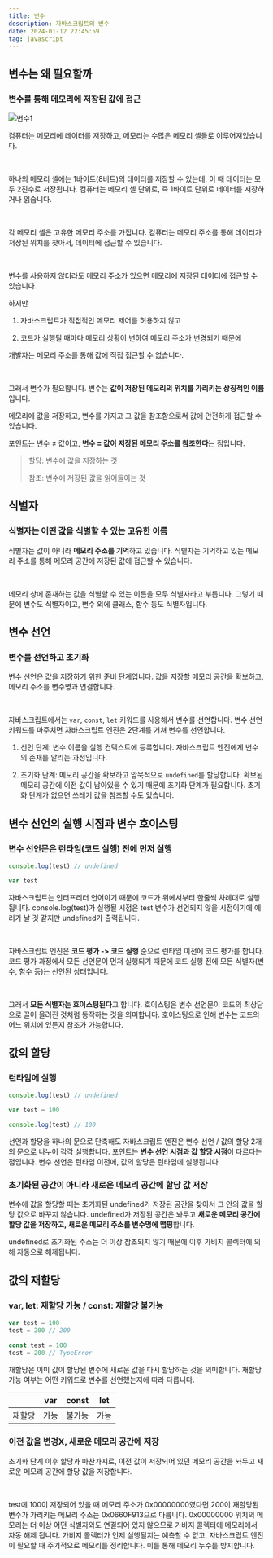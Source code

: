 ```yaml
---
title: 변수
description: 자바스크립트의 변수
date: 2024-01-12 22:45:59
tag: javascript
---
```


## 변수는 왜 필요할까

### 변수를 통해 메모리에 저장된 값에 접근

![변수1](/images/posts/js-variable/1.png)

컴퓨터는 메모리에 데이터를 저장하고, 메모리는 수많은 메모리 셸들로 이루어져있습니다.

<br />

하나의 메모리 셸에는 1바이트(8비트)의 데이터를 저장할 수 있는데, 이 때 데이터는 모두 2진수로 저장됩니다.
컴퓨터는 메모리 셸 단위로, 즉 1바이트 단위로 데이터를 저장하거나 읽습니다.

<br />

각 메모리 셸은 고유한 메모리 주소를 가집니다.
컴퓨터는 메모리 주소를 통해 데이터가 저장된 위치를 찾아서, 데이터에 접근할 수 있습니다.

<br />

변수를 사용하지 않더라도 메모리 주소가 있으면 메모리에 저장된 데이터에 접근할 수 있습니다.

하지만

1. 자바스크립트가 직접적인 메모리 제어를 허용하지 않고

2. 코드가 실행될 때마다 메모리 상황이 변하여 메모리 주소가 변경되기 때문에

개발자는 메모리 주소를 통해 값에 직접 접근할 수 없습니다.

<br />

그래서 변수가 필요합니다. 변수는 **값이 저장된 메모리의 위치를 가리키는 상징적인 이름**입니다.

메모리에 값을 저장하고, 변수를 가지고 그 값을 참조함으로써 값에 안전하게 접근할 수 있습니다.

포인트는 변수 ≠ 값이고, **변수 = 값이 저장된 메모리 주소를 참조한다**는 점입니다.

> 할당: 변수에 값을 저장하는 것
>
> 참조: 변수에 저장된 값을 읽어들이는 것

## 식별자

### 식별자는 어떤 값을 식별할 수 있는 고유한 이름

식별자는 값이 아니라 **메모리 주소를 기억**하고 있습니다.
식별자는 기억하고 있는 메모리 주소를 통해 메모리 공간에 저장된 값에 접근할 수 있습니다.

<br />

메모리 상에 존재하는 값을 식별할 수 있는 이름을 모두 식별자라고 부릅니다.
그렇기 때문에 변수도 식별자이고, 변수 외에 클래스, 함수 등도 식별자입니다.

## 변수 선언

### 변수를 선언하고 초기화

변수 선언은 값을 저장하기 위한 준비 단계입니다.
값을 저장할 메모리 공간을 확보하고, 메모리 주소를 변수명과 연결합니다.

<br />

자바스크립트에서는 `var`, `const`, `let` 키워드를 사용해서 변수를 선언합니다.
변수 선언 키워드를 마주치면 자바스크립트 엔진은 2단계를 거쳐 변수를 선언합니다.

1. 선언 단계: 변수 이름을 실행 컨텍스트에 등록합니다. 자바스크립트 엔진에게 변수의 존재를 알리는 과정입니다.

2. 초기화 단계: 메모리 공간을 확보하고 암묵적으로 `undefined`를 할당합니다.
   확보된 메모리 공간에 이전 값이 남아있을 수 있기 때문에 초기화 단계가 필요합니다.
   초기화 단계가 없으면 쓰레기 값을 참조할 수도 있습니다.

## 변수 선언의 실행 시점과 변수 호이스팅

### 변수 선언문은 런타임(코드 실행) 전에 먼저 실행

```js
console.log(test) // undefined

var test
```

자바스크립트는 인터프리터 언어이기 때문에 코드가 위에서부터 한줄씩 차례대로 실행됩니다.
console.log(test)가 실행될 시점은 test 변수가 선언되지 않을 시점이기에 에러가 날 것 같지만 undefined가 출력됩니다.

<br />

자바스크립트 엔진은 **코드 평가 -> 코드 실행** 순으로 런타임 이전에 코드 평가를 합니다.
코드 평가 과정에서 모든 선언문이 먼저 실행되기 때문에 코드 실행 전에 모든 식별자(변수, 함수 등)는 선언된 상태입니다.

<br />

그래서 **모든 식별자는 호이스팅된다**고 합니다.
호이스팅은 변수 선언문이 코드의 최상단으로 끌어 올려진 것처럼 동작하는 것을 의미합니다.
호이스팅으로 인해 변수는 코드의 어느 위치에 있든지 참조가 가능합니다.

## 값의 할당

### 런타임에 실행

```js
console.log(test) // undefined

var test = 100

console.log(test) // 100
```

선언과 할당을 하나의 문으로 단축해도 자바스크립트 엔진은 변수 선언 / 값의 할당 2개의 문으로 나누어 각각 실행합니다.
포인트는 **변수 선언 시점과 값 할당 시점**이 다르다는 점입니다. 변수 선언은 런타임 이전에, 값의 할당은 런타임에 실행됩니다.

### 초기화된 공간이 아니라 새로운 메모리 공간에 할당 값 저장

변수에 값을 할당할 때는 초기화된 undefined가 저장된 공간을 찾아서 그 안의 값을 할당 값으로 바꾸지 않습니다.
undefined가 저장된 공간은 놔두고 **새로운 메모리 공간에 할당 값을 저장하고, 새로운 메모리 주소를 변수명에 맵핑**합니다.

undefined로 초기화된 주소는 더 이상 참조되지 않기 때문에 이후 가비지 콜렉터에 의해 자동으로 해제됩니다.

## 값의 재할당

### var, let: 재할당 가능 / const: 재할당 불가능

```js
var test = 100
test = 200 // 200

const test = 100
test = 200 // TypeError
```

재할당은 이미 값이 할당된 변수에 새로운 값을 다시 할당하는 것을 의미합니다.
재할당 가능 여부는 어떤 키워드로 변수를 선언했는지에 따라 다릅니다.

|        | var  | const  | let  |
| :----: | :--: | :----: | :--: |
| 재할당 | 가능 | 불가능 | 가능 |

### 이전 값을 변경X, 새로운 메모리 공간에 저장

초기화 단계 이후 할당과 마찬가지로, 이전 값이 저장되어 있던 메모리 공간을 놔두고 새로운 메모리 공간에 할당 값을 저장합니다.

<br />

test에 100이 저장되어 있을 때 메모리 주소가 0x00000000였다면 200이 재할당된 변수가 가리키는 메모리 주소는 0x0660F913으로 다릅니다.
0x00000000 위치의 메모리는 더 이상 어떤 식별자와도 연결되어 있지 않으므로 가바지 콜렉터에 메모리에서 자동 해제 됩니다.
가비지 콜렉터가 언제 실행될지는 예측할 수 없고, 자바스크립트 엔진이 필요할 때 주기적으로 메모리를 정리합니다.
이를 통해 메모리 누수를 방지합니다.
